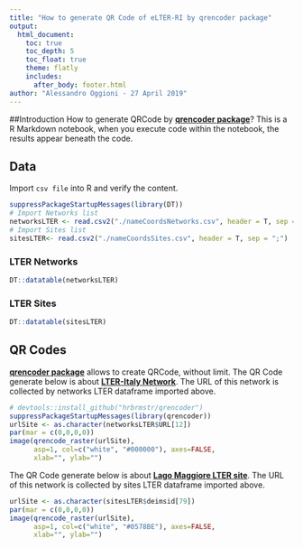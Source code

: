 ```yaml
---
title: "How to generate QR Code of eLTER-RI by qrencoder package"
output: 
  html_document:
    toc: true
    toc_depth: 5
    toc_float: true
    theme: flatly
    includes:
      after_body: footer.html
author: "Alessandro Oggioni - 27 April 2019"
---
```



##Introduction
How to generate QRCode by [**qrencoder package**](https://github.com/hrbrmstr/qrencoder)?
This is a R Markdown notebook, when you execute code within the notebook, the results appear beneath the code.

## Data
Import `csv file` into R and verify the content.

```r
suppressPackageStartupMessages(library(DT))
# Import Networks list
networksLTER <- read.csv2("./nameCoordsNetworks.csv", header = T, sep = ",")
# Import Sites list
sitesLTER<- read.csv2("./nameCoordsSites.csv", header = T, sep = ";")
```

### LTER Networks
```r
DT::datatable(networksLTER)
```

### LTER Sites
```r
DT::datatable(sitesLTER)
```

## QR Codes
[**qrencoder package**](https://github.com/hrbrmstr/qrencoder) allows to create QRCode, without limit.
The QR Code generate below is about [**LTER-Italy Network**](https://deims.org/f30007c4-8a6e-4f11-ab87-569db54638fe). The URL of this network is collected by networks LTER dataframe imported above.

```r
# devtools::install_github("hrbrmstr/qrencoder")
suppressPackageStartupMessages(library(qrencoder))
urlSite <- as.character(networksLTER$URL[12])
par(mar = c(0,0,0,0))
image(qrencode_raster(urlSite), 
      asp=1, col=c("white", "#000000"), axes=FALSE, 
      xlab="", ylab="")
```

The QR Code generate below is about [**Lago Maggiore LTER site**](https://deims.org/f30007c4-8a6e-4f11-ab87-569db54638fe). The URL of this network is collected by sites LTER dataframe imported above.
```r
urlSite <- as.character(sitesLTER$deimsid[79])
par(mar = c(0,0,0,0))
image(qrencode_raster(urlSite), 
      asp=1, col=c("white", "#0578BE"), axes=FALSE, 
      xlab="", ylab="")
```